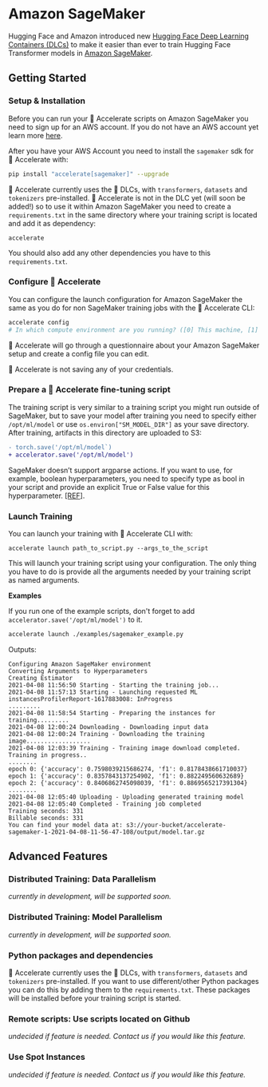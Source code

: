 <!--Copyright 2021 The HuggingFace Team. All rights reserved.

Licensed under the Apache License, Version 2.0 (the "License"); you may not use this file except in compliance with
the License. You may obtain a copy of the License at

http://www.apache.org/licenses/LICENSE-2.0

Unless required by applicable law or agreed to in writing, software distributed under the License is distributed on
an "AS IS" BASIS, WITHOUT WARRANTIES OR CONDITIONS OF ANY KIND, either express or implied. See the License for the
specific language governing permissions and limitations under the License.
-->

# Amazon SageMaker

Hugging Face and Amazon introduced new [Hugging Face Deep Learning Containers (DLCs)](https://github.com/aws/deep-learning-containers/blob/master/available_images.md#huggingface-training-containers) to
make it easier than ever to train Hugging Face Transformer models in [Amazon SageMaker](https://aws.amazon.com/sagemaker/).

## Getting Started

### Setup & Installation


Before you can run your 🤗 Accelerate scripts on Amazon SageMaker you need to sign up for an AWS account. If you do not
have an AWS account yet learn more [here](https://docs.aws.amazon.com/sagemaker/latest/dg/gs-set-up.html).

After you have your AWS Account you need to install the `sagemaker` sdk for 🤗 Accelerate with:

```bash
pip install "accelerate[sagemaker]" --upgrade
```

🤗 Accelerate currently uses the 🤗 DLCs, with `transformers`, `datasets` and `tokenizers` pre-installed. 🤗
Accelerate is not in the DLC yet (will soon be added!) so to use it within Amazon SageMaker you need to create a
`requirements.txt` in the same directory where your training script is located and add it as dependency:

```
accelerate
```

You should also add any other dependencies you have to this `requirements.txt`.


### Configure 🤗 Accelerate

You can configure the launch configuration for Amazon SageMaker the same as you do for non SageMaker training jobs with
the 🤗 Accelerate CLI:

```bash
accelerate config
# In which compute environment are you running? ([0] This machine, [1] AWS (Amazon SageMaker)): 1
```

🤗 Accelerate will go through a questionnaire about your Amazon SageMaker setup and create a config file you can edit.

<Tip>

🤗 Accelerate is not saving any of your credentials.

</Tip>

### Prepare a 🤗 Accelerate fine-tuning script

The training script is very similar to a training script you might run outside of SageMaker, but to save your model
after training you need to specify either `/opt/ml/model` or use `os.environ["SM_MODEL_DIR"]` as your save
directory. After training, artifacts in this directory are uploaded to S3:


```diff
- torch.save('/opt/ml/model`)
+ accelerator.save('/opt/ml/model')
```

<Tip warning={true}>

SageMaker doesn’t support argparse actions. If you want to use, for example, boolean hyperparameters, you need to
specify type as bool in your script and provide an explicit True or False value for this hyperparameter. [[REF]](https://sagemaker.readthedocs.io/en/stable/frameworks/pytorch/using_pytorch.html#prepare-a-pytorch-training-script).

</Tip>

### Launch Training

You can launch your training with 🤗 Accelerate CLI with:

```
accelerate launch path_to_script.py --args_to_the_script
```

This will launch your training script using your configuration. The only thing you have to do is provide all the
arguments needed by your training script as named arguments.

**Examples**

<Tip>

If you run one of the example scripts, don't forget to add `accelerator.save('/opt/ml/model')` to it.

</Tip>

```bash
accelerate launch ./examples/sagemaker_example.py
```

Outputs:

```
Configuring Amazon SageMaker environment
Converting Arguments to Hyperparameters
Creating Estimator
2021-04-08 11:56:50 Starting - Starting the training job...
2021-04-08 11:57:13 Starting - Launching requested ML instancesProfilerReport-1617883008: InProgress
.........
2021-04-08 11:58:54 Starting - Preparing the instances for training.........
2021-04-08 12:00:24 Downloading - Downloading input data
2021-04-08 12:00:24 Training - Downloading the training image..................
2021-04-08 12:03:39 Training - Training image download completed. Training in progress..
........
epoch 0: {'accuracy': 0.7598039215686274, 'f1': 0.8178438661710037}
epoch 1: {'accuracy': 0.8357843137254902, 'f1': 0.882249560632689}
epoch 2: {'accuracy': 0.8406862745098039, 'f1': 0.8869565217391304}
........
2021-04-08 12:05:40 Uploading - Uploading generated training model
2021-04-08 12:05:40 Completed - Training job completed
Training seconds: 331
Billable seconds: 331
You can find your model data at: s3://your-bucket/accelerate-sagemaker-1-2021-04-08-11-56-47-108/output/model.tar.gz
```

## Advanced Features

### Distributed Training: Data Parallelism

*currently in development, will be supported soon.*

### Distributed Training: Model Parallelism

*currently in development, will be supported soon.*

### Python packages and dependencies

🤗 Accelerate currently uses the 🤗 DLCs, with `transformers`, `datasets` and `tokenizers` pre-installed. If you
want to use different/other Python packages you can do this by adding them to the `requirements.txt`. These packages
will be installed before your training script is started.

### Remote scripts: Use scripts located on Github

*undecided if feature is needed. Contact us if you would like this feature.*

### Use Spot Instances

*undecided if feature is needed. Contact us if you would like this feature.*
